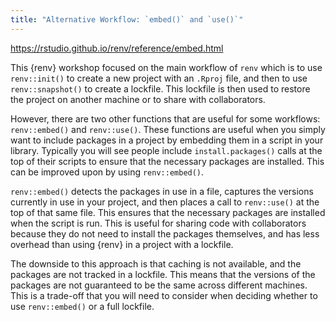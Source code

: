 ```yaml
---
title: "Alternative Workflow: `embed()` and `use()`"
---
```


<https://rstudio.github.io/renv/reference/embed.html>

This {renv} workshop focused on the main workflow of `renv` which is to use `renv::init()` to create a new project with an `.Rproj` file, and then to use `renv::snapshot()` to create a lockfile. This lockfile is then used to restore the project on another machine or to share with collaborators.

However, there are two other functions that are useful for some workflows: `renv::embed()` and `renv::use()`. These functions are useful when you simply want to include packages in a project by embedding them in a script in your library. Typically you will see people include `install.packages()` calls at the top of their scripts to ensure that the necessary packages are installed. This can be improved upon by using `renv::embed()`.

`renv::embed()` detects the packages in use in a file, captures the versions currently in use in your project, and then places a call to `renv::use()` at the top of that same file. This ensures that the necessary packages are installed when the script is run. This is useful for sharing code with collaborators because they do not need to install the packages themselves, and has less overhead than using {renv} in a project with a lockfile.

The downside to this approach is that caching is not available, and the packages are not tracked in a lockfile. This means that the versions of the packages are not guaranteed to be the same across different machines. This is a trade-off that you will need to consider when deciding whether to use `renv::embed()` or a full lockfile.
